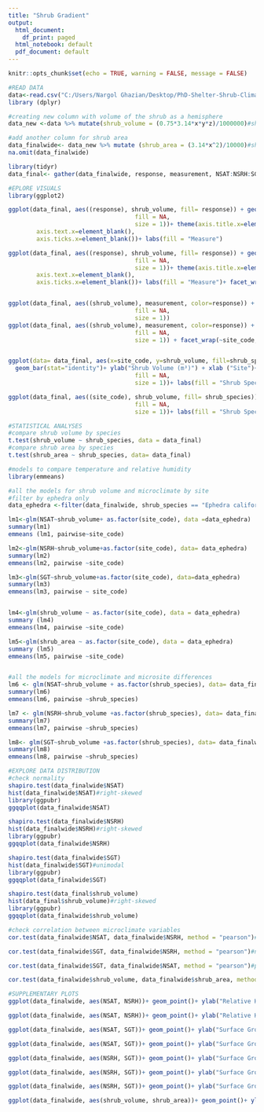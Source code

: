 ```yaml
---
title: "Shrub Gradient"
output:
  html_document:
    df_print: paged
  html_notebook: default
  pdf_document: default
---
```


```r
knitr::opts_chunk$set(echo = TRUE, warning = FALSE, message = FALSE)
```


```r
#READ DATA
data<-read.csv("C:/Users/Nargol Ghazian/Desktop/PhD-Shelter-Shrub-Climate/shrub gradient/data.csv")
library (dplyr)

#creating new column with volume of the shrub as a hemisphere
data_new <-data %>% mutate(shrub_volume = (0.75*3.14*x*y*z)/1000000)#shrub volume as m^3

#add another column for shrub area
data_finalwide<- data_new %>% mutate (shrub_area = (3.14*x^2)/10000)#shrub area as m^2
na.omit(data_finalwide)

library(tidyr)
data_final<- gather(data_finalwide, response, measurement, NSAT:NSRH:SGT, factor_key=TRUE)
```


```r
#EPLORE VISUALS 
library(ggplot2)

ggplot(data_final, aes((response), shrub_volume, fill= response)) + geom_boxplot() + xlab("Response") + ylab ("Shrub Volume (m³)")+ theme_classic()+ theme(axis.text=element_text(size=12))+theme(axis.text.x = element_text(angle = 90))+ stat_summary(fun.y=mean, colour="black", geom="point", shape=18, size=3,show_guide = FALSE)+ theme(panel.border = element_rect(color = "black",
                                    fill = NA,
                                    size = 1))+ theme(axis.title.x=element_blank(),
        axis.text.x=element_blank(),
        axis.ticks.x=element_blank())+ labs(fill = "Measure")

ggplot(data_final, aes((response), shrub_volume, fill= response)) + geom_boxplot() + xlab("Response") + ylab ("Shrub Volume (m³)")+ theme_classic()+ theme(axis.text=element_text(size=12))+theme(axis.text.x = element_text(angle = 90))+ stat_summary(fun.y=mean, colour="black", geom="point", shape=18, size=3,show_guide = FALSE)+ theme(panel.border = element_rect(color = "black",
                                    fill = NA,
                                    size = 1))+ theme(axis.title.x=element_blank(),
        axis.text.x=element_blank(),
        axis.ticks.x=element_blank())+ labs(fill = "Measure")+ facet_wrap(~site_code, scales="free")


ggplot(data_final, aes((shrub_volume), measurement, color=response)) + xlab("Shrub Volume (m³)") + ylab ("Measure")+ theme_classic()+ theme(axis.text=element_text(size=12))+  stat_smooth(method = "lm", formula = y ~ x)+ stat_summary(fun.y=mean, geom="point", size=2, aes(shape = shrub_species))+ labs(color="Measure", shape= "Shrub Species")+ theme(panel.border = element_rect(color = "black",
                                    fill = NA,
                                    size = 1))
ggplot(data_final, aes((shrub_volume), measurement, color=response)) + xlab("Shrub Volume (m³)") + ylab ("Measure")+ theme_classic()+ theme(axis.text=element_text(size=12))+  stat_smooth(method = "lm", formula = y ~ x)+ stat_summary(fun.y=mean, geom="point", size=2, aes(shape = shrub_species))+ labs(color="Measure", shape= "Shrub Species")+ theme(panel.border = element_rect(color = "black",
                                    fill = NA,
                                    size = 1)) + facet_wrap(~site_code, scales = "free")


ggplot(data= data_final, aes(x=site_code, y=shrub_volume, fill=shrub_species)) +
  geom_bar(stat="identity")+ ylab("Shrub Volume (m³)") + xlab ("Site")+ theme_classic()+ theme(panel.border = element_rect(color = "black",
                                    fill = NA,
                                    size = 1))+ labs(fill = "Shrub Species")+theme(axis.text.x = element_text(angle = 90, vjust = 0.5, hjust=1))

ggplot(data_final, aes((site_code), shrub_volume, fill= shrub_species)) + geom_boxplot() + xlab("Site") + ylab ("Shrub Volume (m³)")+ theme_classic()+ theme(axis.text=element_text(size=12))+theme(axis.text.x = element_text(angle = 90))+ stat_summary(fun.y=mean, colour="black", geom="point", shape=18, size=3,show_guide = FALSE)+ theme(panel.border = element_rect(color = "black",
                                    fill = NA,
                                    size = 1))+ labs(fill = "Shrub Species")+ theme(axis.text.x = element_text(angle = 90, vjust = 0.5, hjust=1))

```




```r
#STATISTICAL ANALYSES
#compare shrub volume by species 
t.test(shrub_volume ~ shrub_species, data = data_final)
#compare shrub area by species 
t.test(shrub_area ~ shrub_species, data= data_final)

#models to compare temperature and relative humidity
library(emmeans)

#all the models for shrub volume and microclimate by site
#filter by ephedra only 
data_ephedra <-filter(data_finalwide, shrub_species == "Ephedra californica")

lm1<-glm(NSAT~shrub_volume+ as.factor(site_code), data =data_ephedra)
summary(lm1)
emmeans (lm1, pairwise~site_code)

lm2<-glm(NSRH~shrub_volume+as.factor(site_code), data= data_ephedra)
summary(lm2)
emmeans(lm2, pairwise ~site_code)

lm3<-glm(SGT~shrub_volume+as.factor(site_code), data=data_ephedra)
summary(lm3)
emmeans(lm3, pairwise ~ site_code)


lm4<-glm(shrub_volume ~ as.factor(site_code), data = data_ephedra)
summary (lm4)
emmeans(lm4, pairwise ~site_code)

lm5<-glm(shrub_area ~ as.factor(site_code), data = data_ephedra)
summary (lm5)
emmeans(lm5, pairwise ~site_code)


#all the models for microclimate and microsite differences
lm6 <- glm(NSAT~shrub_volume + as.factor(shrub_species), data= data_finalwide)
summary(lm6)
emmeans(lm6, pairwise ~shrub_species)

lm7 <- glm(NSRH~shrub_volume +as.factor(shrub_species), data= data_finalwide)
summary(lm7)
emmeans(lm7, pairwise ~shrub_species)

lm8<- glm(SGT~shrub_volume +as.factor(shrub_species), data= data_finalwide)
summary(lm8)
emmeans(lm8, pairwise ~shrub_species)

```

```r
#EXPLORE DATA DISTRIBUTION
#check normality 
shapiro.test(data_finalwide$NSAT)
hist(data_finalwide$NSAT)#right-skewed
library(ggpubr)
ggqqplot(data_finalwide$NSAT)

shapiro.test(data_finalwide$NSRH)
hist(data_finalwide$NSRH)#right-skewed
library(ggpubr)
ggqqplot(data_finalwide$NSRH)

shapiro.test(data_finalwide$SGT)
hist(data_finalwide$SGT)#unimodal
library(ggpubr)
ggqqplot(data_finalwide$SGT)

shapiro.test(data_final$shrub_volume)
hist(data_final$shrub_volume)#right-skewed
library(ggpubr)
ggqqplot(data_finalwide$shrub_volume)

#check correlation between microclimate variables
cor.test(data_finalwide$NSAT, data_finalwide$NSRH, method = "pearson")#negatively correlated

cor.test(data_finalwide$SGT, data_finalwide$NSRH, method = "pearson")#negatively correlated 

cor.test(data_finalwide$SGT, data_finalwide$NSAT, method = "pearson")#positively correlated

cor.test(data_finalwide$shrub_volume, data_finalwide$shrub_area, method = "pearson")#positively correlated
```


```r
#SUPPLEMENTARY PLOTS
ggplot(data_finalwide, aes(NSAT, NSRH))+ geom_point()+ ylab("Relative Humidity (%)")+ xlab("Temperature (°C)")+geom_smooth(method='glm', se=FALSE)+theme_classic()

ggplot(data_finalwide, aes(NSAT, NSRH))+ geom_point()+ ylab("Relative Humidity (%)")+ xlab("Near Surface Air Temperature (°C)")+geom_smooth(method='glm', se=FALSE)+theme_classic()+ facet_wrap(~shrub_species)

ggplot(data_finalwide, aes(NSAT, SGT))+ geom_point()+ ylab("Surface Ground Temperature (°C)")+ xlab("Near Surface Air Temperature (°C)")+geom_smooth(method='glm', se=FALSE)+theme_classic()

ggplot(data_finalwide, aes(NSAT, SGT))+ geom_point()+ ylab("Surface Ground Temperature (°C)")+ xlab("Near Surface Air Temperature (°C)")+geom_smooth(method='glm', se=FALSE)+theme_classic()+ facet_wrap(~shrub_species)

ggplot(data_finalwide, aes(NSRH, SGT))+ geom_point()+ ylab("Surface Ground Temperature (°C)")+ xlab("Relative Humidity (%)")+geom_smooth(method='glm', se=FALSE)+theme_classic()

ggplot(data_finalwide, aes(NSRH, SGT))+ geom_point()+ ylab("Surface Ground Temperature (°C)")+ xlab("Relative Humidity (%)")+geom_smooth(method='glm', se=FALSE)+theme_classic()+ facet_wrap(~shrub_species)

ggplot(data_finalwide, aes(NSRH, SGT))+ geom_point()+ ylab("Surface Ground Temperature (°C)")+ xlab("Relative Humidity (%)")+geom_smooth(method='glm', se=FALSE)+theme_classic()

ggplot(data_finalwide, aes(shrub_volume, shrub_area))+ geom_point()+ ylab("Shrub Area (m²)")+ xlab("Shrub Volume (m³)")+geom_smooth(method='glm', se=FALSE)+theme_classic()

```

